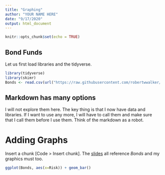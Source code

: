 ```yaml
---
title: "Graphing"
author: "YOUR NAME HERE"
date: "9/17/2020"
output: html_document
---
```


```r
knitr::opts_chunk$set(echo = TRUE)
```

## Bond Funds

Let us first load libraries and the tidyverse.

```r
library(tidyverse)
library(skimr)
Bonds <- read.csv(url("https://raw.githubusercontent.com/robertwwalker/DADMStuff/master/BondFunds.csv"))
```

## Markdown has many options

I will not explore them here.  The key thing is that I now have data and libraries.  If I want to use any more, I will have to call them and make sure that I call them before I use them.  Think of the markdown as a robot.

# Adding Graphs

Insert a chunk [Code > Insert chunk].  The [slides](https://rww.science/xaringan/flipbookgg/index.html) all reference *Bonds* and my graphics must too.

```r
ggplot(Bonds, aes(x=Risk)) + geom_bar()
```

